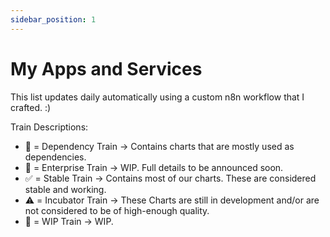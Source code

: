 ```yaml
---
sidebar_position: 1
---
```


# My Apps and Services

This list updates daily automatically using a custom n8n workflow that I crafted. :)

Train Descriptions:
 - 🔨 = Dependency Train -> Contains charts that are mostly used as dependencies.
 - 👔 = Enterprise Train -> WIP. Full details to be announced soon.
 - ✅ = Stable Train -> Contains most of our charts. These are considered stable and working.
 - ⚠️ = Incubator Train -> These Charts are still in development and/or are not considered to be of high-enough quality.
 - 👷 = WIP Train -> WIP.

